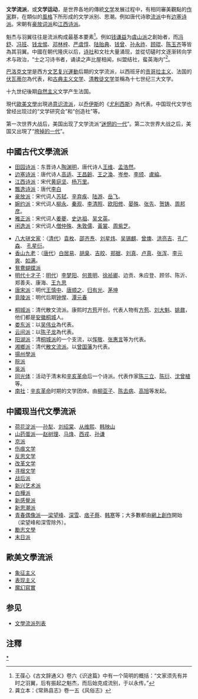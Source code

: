 {{About|文学的风格派别|文学的体裁分类|文学类型}}
{{refimprove|time=2018-07-14T15:08:42+00:00}}
{{Literature}}
'''文学流派'''，或'''文学运动'''，是世界各地的傳統[[文学|文学]]发展过程中，有相同審美觀點的[[作家|作家]]群，在類似的[[風格|風格]]下所形成的文学派别、思潮。例如唐代诗歌[[流派|流派]]中有[[边塞诗派|边塞诗派]]。宋朝有[[豪放词派|豪放词派]]和[[江西诗派|江西诗派]]。

魁杰与羽翼往往是流派构成最基本要素<ref>王葆心《古文辞通义》卷六《识途篇》中有一个简明的概括：“文家须先有并时之羽翼，后有振起之魁杰，而后始克成流别，于以永传。”</ref>。例如[[钱谦益|钱谦益]]为[[虞山派|虞山派]]之創始者，而[[冯舒|冯舒]]、[[冯班|冯班]]、[[钱龙惕|钱龙惕]]、[[邓林梓|邓林梓]]、[[严虞惇|严虞惇]]、[[陆贻典|陆贻典]]、[[钱曾|钱曾]]、[[孙永祚|孙永祚]]、[[顾琨|顾琨]]、[[陈玉齐|陈玉齐]]等皆為其羽翼。中國在朝代隆庆以后，[[诗社|诗社]]和文社大量涌现，並從切磋时文逐渐转向学术与政治，“士之习诗书者，诵读之声比屋相闻，纠盟结社，蜚英海内”<ref>龚立本：《常熟县志》卷一五《风俗志》</ref>。

[[巴洛克文学|巴洛克文学]]是西方[[文艺复兴運動|文艺复兴運動]]后期的文学流派，以西班牙的[[贡哥拉主义|贡哥拉主义]]、法国的[[伏瓦蒂尔|伏瓦蒂尔]]為代表，和[[古典主义文学|古典主义文学]]、[[清教徒文学|清教徒文学]]並稱為十七世纪三大文学。

十九世纪後期[[自然主义|自然主义]]文学产生法国。

現代[[歐美文學|歐美文學]]出現過[[意识流派|意识流派]]，以[[乔伊斯|乔伊斯]]的《[[尤利西斯|尤利西斯]]》為代表。中国现代文学也曾经出现过的“文学研究会”和“创造社”等。

第一次世界大战后，美国出现了文学流派“[[迷惘的一代|迷惘的一代]]”。第二次世界大战之后，美国又出現了“[[垮掉的一代|垮掉的一代]]”。

== 中國古代文學流派 ==
*[[田园诗派|田园诗派]]：东晋诗人[[陶渊明|陶渊明]]，唐代诗人[[王维|王维]]、[[孟浩然|孟浩然]]。
*[[边塞诗派|边塞诗派]]：唐代诗人[[高适|高适]]、[[王昌齡|王昌齡]]、[[王之渙|王之渙]]、[[岑参|岑参]]、[[李颀|李颀]]、[[盧綸|盧綸]]。
*[[江西诗派|江西诗派]]：宋代[[黄庭坚|黄庭坚]]、[[杨万里|杨万里]]。
*[[飄逸诗派|飄逸诗派]]：唐代[[李白|李白]]
*[[豪放派|豪放派]]：宋代词人[[苏轼|苏轼]]、[[辛弃疾|辛弃疾]]、[[陆游|陆游]]、[[岳飞|岳飞]]。
*[[婉约派|婉约派]]：宋代词人[[柳永|柳永]]、[[秦观|秦观]]、[[李清照|李清照]]、[[欧阳修|欧阳修]]、[[晏殊|晏殊]]、[[张先|张先]]、[[贺铸|贺铸]]、[[周邦彦|周邦彦]]。
*[[雅正派|雅正派]]：宋代词人[[姜夔|姜夔]]、[[史达祖|史达祖]]、[[吴文英|吴文英]]。
*[[闲逸派|闲逸派]]：宋代词人[[僧仲殊|僧仲殊]]、[[朱敦儒|朱敦儒]]、[[黄裳_(北宋)|黃裳]]、[[周紫芝|周紫芝]]。

*[[八大骈文家|八大骈文家]]：（[[清代|清代]]）[[袁枚|袁枚]]、[[邵齐焘|邵齐焘]]、[[刘星炜|刘星炜]]、[[吴锡麒|吴锡麒]]、[[曾燠|曾燠]]、[[洪亮吉|洪亮吉]]、[[孔广森|孔广森]]、 [[孔星衍|孔星衍]]。
*[[香山九老|香山九老]]：（[[唐代|唐代]]）[[白居易|白居易]]、[[胡臬|胡臬]]、[[吉皎|吉皎]]、[[郑据|郑据]]、[[刘真|刘真]]、[[卢真|卢真]]、[[张浑|张浑]]、[[李元爽|李元爽]]、[[如满|如满]]。
*[[鴛鴦蝴蝶派|鴛鴦蝴蝶派]]
*[[明代十才子|明代十才子]]：[[明代|明代]]）[[李梦阳|李梦阳]]、[[何景明|何景明]]、[[徐祯卿|徐祯卿]]、边贡、朱应登、顾邻、陈沂、 郑善夫、康海、[[王九思|王九思]]
*[[唐宋派|唐宋派]]：明代[[王慎中|王慎中]]、[[唐顺之|唐顺之]]、[[归有光|归有光]]、[[茅坤|茅坤]]
*[[竟陵派|竟陵派]]：明代后期[[钟惺|钟惺]]、[[潭元春|潭元春]]

*[[桐城派|桐城派]]：清代散文流派。康熙时[[方苞|方苞]]开创，代表人物有[[方苞|方苞]]、[[刘大魁|刘大魁]]、[[姚鼐|姚鼐]]，他们都是[[安徽|安徽]][[桐城|桐城]]人。
*[[娄东派|娄东派]]：以[[吴伟业|吴伟业]]為代表。
*[[云间派|云间派]]：以[[陈子龙|陈子龙]]為代表。
*[[阳湖派|阳湖派]]：清[[桐城派|桐城派]]的一个支流，以[[恽敬|恽敬]]、[[张惠言|张惠言]]等为代表。
*[[湘鄉派|湘鄉派]]：清代[[散文流派|散文流派]]。以[[曾国藩|曾国藩]]为代表。
*[[揚州學派|揚州學派]]
*[[皖派|皖派]]
*[[吳派|吳派]]
*[[同光体|同光体]]：活动于清末和[[辛亥革命|辛亥革命]]后一个诗派。代表作家[[陈三立|陈三立]]、[[陈衍|陈衍]]、[[沈曾植|沈曾植]]等。
*[[南社|南社]]：[[辛亥革命|辛亥革命]]时期的文学团体。由[[柳亚子|柳亚子]]、[[陈去病|陈去病]]、[[高旭|高旭]]等发起。

== 中國现当代文學流派 ==
*[[荷花淀派|荷花淀派]]──[[孙犁|孙犁]]、[[刘绍棠|刘绍棠]]、[[从维熙|从维熙]]、[[韩映山|韩映山]]
*[[山药蛋派|山药蛋派]]──[[赵树理|赵树理]]、[[马烽|马烽]]、[[西戎|西戎]]、[[孙谦|孙谦]]
*[[京派|京派]]
*[[伤痕文学|伤痕文学]]
*[[反思文学|反思文学]]
*[[改革文学|改革文学]]
*[[寻根文学|寻根文学]]
*[[战后派|战后派]]
*[[新兴艺术派|新兴艺术派]]
*[[白樺派|白樺派]]
*[[新感覺派|新感覺派]]
*[[新思潮派|新思潮派]]
*[[青春偶像派|青春偶像派]]──[[梁望峰|梁望峰]]、[[深雪|深雪]]、[[痞子蔡|痞子蔡]]、[[韩寒|韩寒]]等；大多數都由[[網络作家|網上創作]]開始（梁望峰和深雪除外）。
*[[勵志文學|勵志文學]]
*[http://baike.baidu.com/link?url=Z8swfw9IqcgrUQf62cbHjHtMwbI1U7pdJ97bgCAU0izts36p9ThPsTQIo3M--eD4vA_FspM8CiT-2E4wNBHH3kO_1_4B2s_ZnWavnhemDVO 末日派]

== 歐美文學流派 ==
*[[象征主义|象征主义]]
*[[表现主义|表现主义]]
*[[魔幻寫實|魔幻寫實]]

==参见==
*[[文學流派列表|文學流派列表]]

== 注釋 ==
{{reflist}}

[[Category:文学流派|*]]